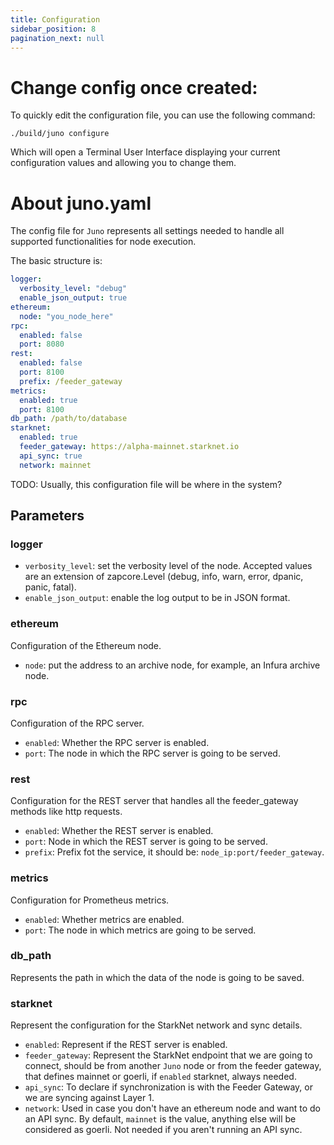 ```yaml
---
title: Configuration
sidebar_position: 8
pagination_next: null
---
```


# Change config once created:

To quickly edit the configuration file, you can use the following command:

```
./build/juno configure
```

Which will open a Terminal User Interface displaying your current configuration values and allowing you to change them.

# About juno.yaml

The config file for `Juno` represents all settings needed to handle all supported functionalities for 
node execution. 

The basic structure is:
```yaml
logger:
  verbosity_level: "debug"
  enable_json_output: true
ethereum:
  node: "you_node_here"
rpc:
  enabled: false
  port: 8080
rest:
  enabled: false
  port: 8100
  prefix: /feeder_gateway
metrics:
  enabled: true
  port: 8100
db_path: /path/to/database
starknet:
  enabled: true
  feeder_gateway: https://alpha-mainnet.starknet.io
  api_sync: true
  network: mainnet
```

TODO: Usually, this configuration file will be where in the system?

## Parameters

### logger

- `verbosity_level`: set the verbosity level of the node. Accepted values are an extension of zapcore.Level (debug, info, warn, error, dpanic, panic, fatal).
- `enable_json_output`: enable the log output to be in JSON format.

### ethereum

Configuration of the Ethereum node.

- `node`: put the address to an archive node, for example, an Infura archive node.

### rpc

Configuration of the RPC server.

- `enabled`: Whether the RPC server is enabled.
- `port`: The node in which the RPC server is going to be served.

### rest

Configuration for the REST server that handles all the feeder_gateway methods like http requests.

- `enabled`: Whether the REST server is enabled.
- `port`: Node in which the REST server is going to be served.
- `prefix`: Prefix fot the service, it should be: `node_ip:port/feeder_gateway`.

### metrics

Configuration for Prometheus metrics.

- `enabled`: Whether metrics are enabled.
- `port`: The node in which metrics are going to be served.

### db_path

Represents the path in which the data of the node is going to be saved.

### starknet

Represent the configuration for the StarkNet network and sync details.

- `enabled`: Represent if the REST server is enabled.
- `feeder_gateway`: Represent the StarkNet endpoint that we are going to connect, should be from another `Juno` node or
from the feeder gateway, that defines mainnet or goerli, if `enabled` starknet, always needed.
- `api_sync`: To declare if synchronization is with the Feeder Gateway, or we are syncing against Layer 1.
- `network`: Used in case you don't have an ethereum node and want to do an API sync. By default, `mainnet` is the
value, anything else will be considered as goerli. Not needed if you aren't running an API sync.
